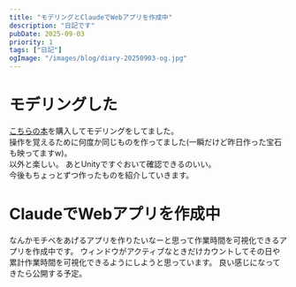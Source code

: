 ```yaml
---
title: "モデリングとClaudeでWebアプリを作成中"
description: "日記です"
pubDate: 2025-09-03
priority: 1
tags: ["日記"]
ogImage: "/images/blog/diary-20250903-og.jpg"
---
```




# モデリングした

  <VideoEmbed
    src="https://youtu.be/HmKggaMTyCo"
    title="練習で作ったモデルたち"
  />

[こちらの本](https://www.amazon.co.jp/gp/product/B0DXJVHDSL/ref=ppx_yo_dt_b_d_asin_title_351_o00?ie=UTF8&psc=1)を購入してモデリングをしてました。   
操作を覚えるために何度か同じものを作ってました(一瞬だけど昨日作った宝石も映ってますw)。  
以外と楽しい。
あとUnityですぐおいて確認できるのいい。  
今後もちょっとずつ作ったものを紹介していきます。

# ClaudeでWebアプリを作成中
なんかモチベをあげるアプリを作りたいなーと思って作業時間を可視化できるアプリを作成中です。
ウィンドウがアクティブなときだけカウントしてその日や累計作業時間を可視化できるようにしようと思っています。
良い感じになってきたら公開する予定。
